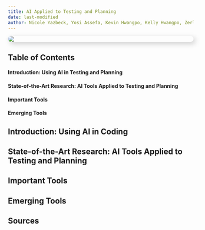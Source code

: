 ```yaml
---
title: AI Applied to Testing and Planning
date: last-modified
author: Nicole Yazbeck, Yosi Assefa, Kevin Hwangpo, Kelly Hwangpo, Zerlyne N-Simons
---
```


![](aiappliedtocoding.png){width=%50 style="border-radius: 15px; box-shadow: 5px 5px 15px rgba(0, 0, 0, 0.2); display: block; margin: auto;"}

## Table of Contents

#### Introduction: Using AI in Testing and Planning


#### State-of-the-Art Research: AI Tools Applied to Testing and Planning


#### Important Tools


#### Emerging Tools


<div class="page-break"></div>

## Introduction: Using AI in Coding

## State-of-the-Art Research: AI Tools Applied to Testing and Planning

<div class="page-break"></div>

## Important Tools

## Emerging Tools

<div class="page-break"></div>

## Sources



